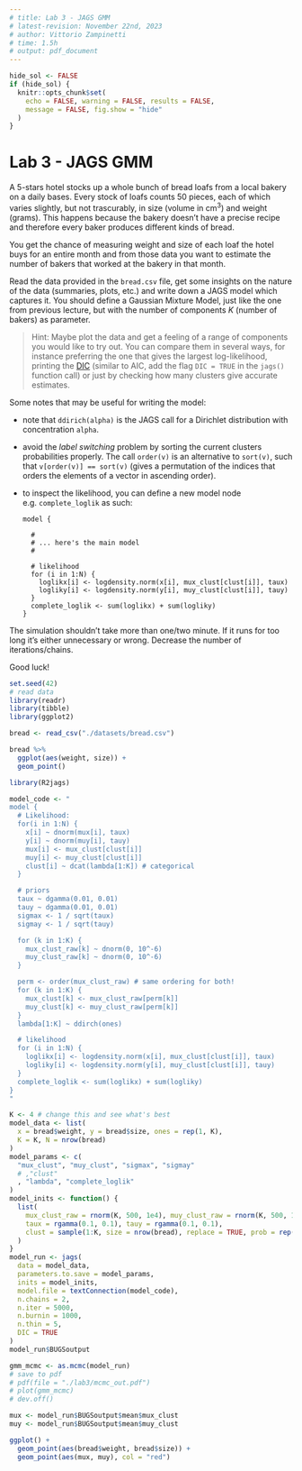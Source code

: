 ```yaml
---
# title: Lab 3 - JAGS GMM
# latest-revision: November 22nd, 2023
# author: Vittorio Zampinetti
# time: 1.5h
# output: pdf_document
---
```


```r
hide_sol <- FALSE
if (hide_sol) {
  knitr::opts_chunk$set(
    echo = FALSE, warning = FALSE, results = FALSE,
    message = FALSE, fig.show = "hide"
  )
}
```

# Lab 3 - JAGS GMM

A 5-stars hotel stocks up a whole bunch of bread loafs from a
local bakery on a daily bases. Every stock of loafs counts
50 pieces, each of which varies slightly, but not trascurably,
in size (volume in cm<sup>3</sup>) and weight (grams).
This happens because the bakery
doesn't have a precise recipe and therefore every baker
produces different kinds of bread.

You get the chance of measuring weight and size of each
loaf the hotel buys for an entire month and from those data
you want to estimate the number of bakers that worked at the
bakery in that month.

Read the data provided in the `bread.csv` file, get some insights
on the nature of the data (summaries, plots, etc.) and write
down a JAGS model which captures it. You should define a
Gaussian Mixture Model, just like the one from previous lecture,
but with the number of components $K$ (number of bakers) as parameter.

> Hint: Maybe plot the data and get a feeling of a range of components
you would like to try out. You can compare them in several ways, for 
instance preferring the one that gives the largest log-likelihood,
printing the [DIC](https://en.wikipedia.org/wiki/Deviance_information_criterion)
(similar to AIC, add the flag `DIC = TRUE` in the `jags()` function call)
or just by checking how many clusters give accurate estimates.

Some notes that may be useful for writing the model:

- note that `ddirich(alpha)` is the JAGS call for a Dirichlet distribution
  with concentration `alpha`.
- avoid the _label switching_ problem by sorting the current clusters probabilities
  properly. The call `order(v)` is an alternative to `sort(v)`, such that
  `v[order(v)] == sort(v)` (gives a permutation of the indices that orders
  the elements of a vector in ascending order).
- to inspect the likelihood, you can define a new model node 
  e.g. `complete_loglik` as such:

  ```
  model {

    #
    # ... here's the main model
    #
    
    # likelihood
    for (i in 1:N) {
      loglikx[i] <- logdensity.norm(x[i], mux_clust[clust[i]], taux)
      logliky[i] <- logdensity.norm(y[i], muy_clust[clust[i]], tauy)
    }
    complete_loglik <- sum(loglikx) + sum(logliky)
  }
  ```

The simulation shouldn't take more than one/two minute. If it runs for too long it's
either unnecessary or wrong. Decrease the number of iterations/chains.

Good luck!

```r
set.seed(42)
# read data
library(readr)
library(tibble)
library(ggplot2)

bread <- read_csv("./datasets/bread.csv")

bread %>%
  ggplot(aes(weight, size)) +
  geom_point()
```

```r
library(R2jags)

model_code <- "
model {
  # Likelihood:
  for(i in 1:N) {
    x[i] ~ dnorm(mux[i], taux)
    y[i] ~ dnorm(muy[i], tauy)
    mux[i] <- mux_clust[clust[i]]
    muy[i] <- muy_clust[clust[i]]
    clust[i] ~ dcat(lambda[1:K]) # categorical
  }

  # priors
  taux ~ dgamma(0.01, 0.01)
  tauy ~ dgamma(0.01, 0.01)
  sigmax <- 1 / sqrt(taux)
  sigmay <- 1 / sqrt(tauy)

  for (k in 1:K) {
    mux_clust_raw[k] ~ dnorm(0, 10^-6)
    muy_clust_raw[k] ~ dnorm(0, 10^-6)
  }

  perm <- order(mux_clust_raw) # same ordering for both!
  for (k in 1:K) {
    mux_clust[k] <- mux_clust_raw[perm[k]]
    muy_clust[k] <- muy_clust_raw[perm[k]]
  }
  lambda[1:K] ~ ddirch(ones)

  # likelihood
  for (i in 1:N) {
    loglikx[i] <- logdensity.norm(x[i], mux_clust[clust[i]], taux)
    logliky[i] <- logdensity.norm(y[i], muy_clust[clust[i]], tauy)
  }
  complete_loglik <- sum(loglikx) + sum(logliky)
}
"

K <- 4 # change this and see what's best
model_data <- list(
  x = bread$weight, y = bread$size, ones = rep(1, K),
  K = K, N = nrow(bread)
)
model_params <- c(
  "mux_clust", "muy_clust", "sigmax", "sigmay"
  # ,"clust"
  , "lambda", "complete_loglik"
)
model_inits <- function() {
  list(
    mux_clust_raw = rnorm(K, 500, 1e4), muy_clust_raw = rnorm(K, 500, 1e4),
    taux = rgamma(0.1, 0.1), tauy = rgamma(0.1, 0.1),
    clust = sample(1:K, size = nrow(bread), replace = TRUE, prob = rep(1 / K, K))
  )
}
model_run <- jags(
  data = model_data,
  parameters.to.save = model_params,
  inits = model_inits,
  model.file = textConnection(model_code),
  n.chains = 2,
  n.iter = 5000,
  n.burnin = 1000,
  n.thin = 5,
  DIC = TRUE
)
model_run$BUGSoutput

gmm_mcmc <- as.mcmc(model_run)
# save to pdf
# pdf(file = "./lab3/mcmc_out.pdf")
# plot(gmm_mcmc)
# dev.off()
```

```r
mux <- model_run$BUGSoutput$mean$mux_clust
muy <- model_run$BUGSoutput$mean$muy_clust

ggplot() +
  geom_point(aes(bread$weight, bread$size)) +
  geom_point(aes(mux, muy), col = "red")
```
